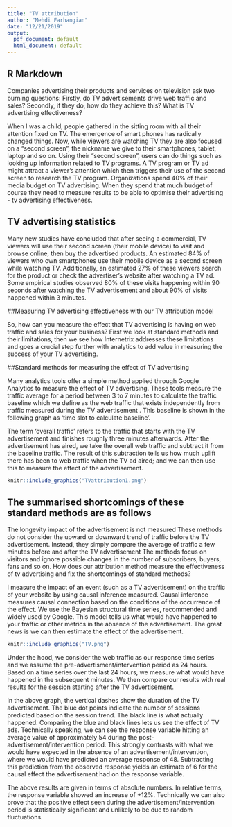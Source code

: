 ```yaml
---
title: "TV attribution"
author: "Mehdi Farhangian"
date: "12/21/2019"
output:
  pdf_document: default
  html_document: default
---
```




## R Markdown

Companies advertising their products and services on television ask two burning questions: Firstly, do TV advertisements drive web traffic and sales? Secondly, if they do, how do they achieve this? What is TV advertising effectiveness?

When I was a child, people gathered in the sitting room with all their attention fixed on TV. The emergence of smart phones has radically changed things. Now, while viewers are watching TV they are also focused on a “second screen”, the nickname we give to their smartphones, tablet, laptop and so on. Using their “second screen”, users can do things such as looking up information related to TV programs. A TV program or TV ad might attract a viewer's attention which then triggers their use of the second screen to research the TV program. Organizations spend 40% of their media budget on TV advertising. When they spend that much budget of course they need to measure results to be able to optimise their advertising - tv advertising effectiveness.

## TV advertising statistics

Many new studies have concluded that after seeing a commercial, TV viewers will use their second screen (their mobile device) to visit and browse online, then buy the advertised products. An estimated 84% of viewers who own smartphones use their mobile device as a second screen while watching TV. Additionally, an estimated 27% of these viewers search for the product or check the advertiser's website after watching a TV ad. Some empirical studies observed 80% of these visits happening within 90 seconds after watching the TV advertisement and about 90% of visits happened within 3 minutes.

##Measuring TV advertising effectiveness with our TV attribution model

So, how can you measure the effect that TV advertising is having on web traffic and sales for your business? First we look at standard methods and their limitations, then we see how Internetrix addresses these limitations and goes a crucial step further with analytics to add value in measuring the success of your TV advertising.

##Standard methods for measuring the effect of TV advertising

Many analytics tools offer a simple method applied through Google Analytics to measure the effect of TV advertising. These tools measure the traffic average for a period between 3 to 7 minutes to calculate the traffic baseline which we define as the web traffic that exists independently from traffic measured during the TV advertisement . This baseline is shown in the following graph as 'time slot to calculate baseline'.

The term 'overall traffic' refers to the traffic that starts with the TV advertisement and finishes roughly three minutes afterwards. After the advertisement has aired, we take the overall web traffic and subtract it from the baseline traffic. The result of this subtraction tells us how much uplift there has been to web traffic when the TV ad aired; and we can then use this to measure the effect of the advertisement.

```r
knitr::include_graphics("TVattribution1.png")
```



## The summarised shortcomings of these standard methods are as follows

The longevity impact of the advertisement is not measured
These methods do not consider the upward or downward trend of traffic before the TV advertisement. Instead, they simply compare the average of traffic a few minutes before and after the TV advertisement
The methods focus on visitors and ignore possible changes in the number of subscribers, buyers, fans and so on.
How does our attribution method measure the effectiveness of tv advertising and fix the shortcomings of standard methods?

I measure the impact of an event (such as a TV advertisement) on the traffic of your website by using causal inference measured. Causal inference measures causal connection based on the conditions of the occurrence of the effect. We use the Bayesian structural time series, recommended and widely used by Google. This model tells us what would have happened to your traffic or other metrics in the absence of the advertisement. The great news is we can then estimate the effect of the advertisement.


```r
knitr::include_graphics("TV.png")
```

Under the hood, we consider the web traffic as our response time series and we assume the pre-advertisment/intervention period as 24 hours. Based on a time series over the last 24 hours, we measure what would have happened in the subsequent minutes. We then compare our results with real results for the session starting after the TV advertisement.


In the above graph, the vertical dashes show the duration of the TV advertisement. The blue dot points indicate the number of sessions predicted based on the session trend. The black line is what actually happened. Comparing the blue and black lines lets us see the effect of TV ads. Technically speaking, we can see the response variable hitting an average value of approximately 54 during the post-advertisement/intervention period. This strongly contrasts with what we would have expected in the absence of an advertisement/intervention, where we would have predicted an average response of 48. Subtracting this prediction from the observed response yields an estimate of 6 for the causal effect the advertisement had on the response variable.

The above results are given in terms of absolute numbers. In relative terms, the response variable showed an increase of +12%. Technically we can also prove that the positive effect seen during the advertisement/intervention period is statistically significant and unlikely to be due to random fluctuations.
